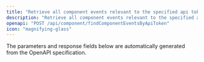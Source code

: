 ```yaml
---
title: "Retrieve all component events relevant to the specified api token"
description: "Retrieve all component events relevant to the specified api token"
openapi: "POST /api/component/findComponentEventsByApiToken"
icon: "magnifying-glass"
---
```


<Note>
The parameters and response fields below are automatically generated from the OpenAPI specification.
</Note>
